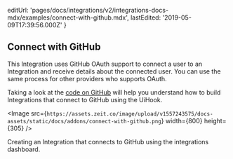 
  editUrl:
    'pages/docs/integrations/v2/integrations-docs-mdx/examples/connect-with-github.mdx',
  lastEdited: '2019-05-09T17:39:56.000Z'
}

## Connect with GitHub

This Integration uses GitHub OAuth support to connect a user to an Integration and receive details about the connected user. You can use the same process for other providers who supports OAuth.

Taking a look at the [code on GitHub](https://github.com/zeit/integrations-gallery/tree/master/github-connect) will help you understand how to build Integrations that connect to GitHub using the UiHook.

<Image
  src={`https://assets.zeit.co/image/upload/v1557243575/docs-assets/static/docs/addons/connect-with-github.png`}
  width={800}
  height={305}
/>
<Caption>Creating an Integration that connects to GitHub using the integrations dashboard.</Caption>
